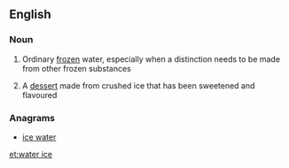 ==English==

===Noun===
{{en-noun|head=[[water]] [[ice]]|s|-}}

# {{context|uncountable|lang=en}} Ordinary [[frozen]] water, especially when a distinction needs to be made from other frozen substances
# {{context|countable|lang=en}} A [[dessert]] made from crushed ice that has been sweetened and flavoured

===Anagrams===
* [[ice water#English|ice water]]

[[et:water ice]]